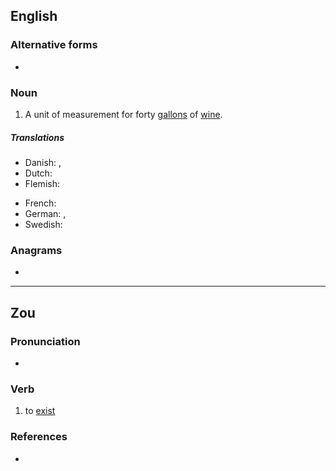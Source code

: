 ==English==

===Alternative forms===
* {{l|en|aam}}

===Noun===
{{en-noun}}

# {{lb|en|obsolete}} A unit of measurement for forty [[gallon]]s of [[wine]].

=====Translations=====
{{trans-top}}
* Danish: {{t+|da|ame}}, {{t|da|ahme}}
* Dutch: {{t+|nl|aam}}
* Flemish: {{t|vls|aem}}
{{trans-mid}}
* French: {{t+|fr|aime}}
* German: {{t+|de|ohm}}, {{t|de|ahm}}
* Swedish: {{t+|sv|åm}}
{{trans-bottom}}

===Anagrams===
* {{anagrams|en|a=amw|MAW|Maw|WMA|maw|mwa}}

----

==Zou==

===Pronunciation===
* {{IPA|zom|/ɔm˧/}}

===Verb===
{{head|zom|verb}}

# {{lb|zom|intransitive}} to [[exist]]

===References===
* {{R:zom:Singh:2013|page=1}}
